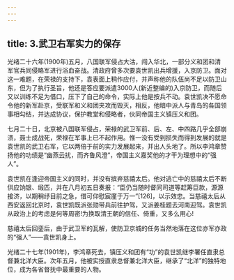 ```yaml
---
---
---
```

title: 3.武卫右军实力的保存
---




光绪二十六年(1900年)五月，八国联军侵占大沽，闯入华北，一部分义和团和清军官兵同侵略军进行浴血奋战。清政府曾多次要袁世凯出兵增援，入京防卫。面对这一难题，在荣禄的支持下，袁表面上稍作应付，并声称他的队伍尚不足以防卫山东，但为了执行圣旨，他还是答应要派遣3000人(新近整编的)入京防卫，而随后又以训练不足为借口，压下了自己的命令，实际上他是按兵不动。袁世凯决不愿命令他的新军赴京，受联军和义和团夹攻而毁灭，相反，他暗中派人与青岛的各国领事相勾结，并达成协议，保护教堂和侵略者，伙同帝国主义镇压义和团。

七月二十日，北京被八国联军侵占，荣禄的武卫军前、后、左、中四路几乎全部崩溃，聂士成战死，荣禄在军事上已不起作用。惟一没有受到损失而得到发展的就是袁世凯的武卫右军，它以两倍于前的实力发展起来，并出人头地了。所以李鸿章赞扬他的功绩是“幽燕云扰，而齐鲁风澄”，帝国主义嘉奖他的才干为理想中的“强人”。

袁世凯在逢迎帝国主义的同时，并没有摈弃慈禧太后。他对逃亡中的慈禧太后不断供应饷银、缎匹，并在八月初五日奏报：“臣仍当随时督同司道等赶筹巨款，源源接济，以期稍纾目前之急，借可仰慰宸廑于万一”[126]，以示效忠。当慈禧太后从西安返回北京时，袁世凯既派张勋带兵前往护驾，又派姜桂题去河南迎驾。袁世凯从政治上的考虑是何等周密!为换取清王朝的信任、倚重，又多么用心!

慈禧太后回銮后，由于武卫军的瓦解，使防卫京城的任务当然地落在这位亦军亦政的“强人”——袁世凯身上。

光绪二十七年(1901年)，李鸿章死去，镇压义和团有“功”的袁世凯继李署任直隶总督兼北洋大臣。次年五月，他被实授直隶总督兼北洋大臣，继承了“北洋”的独特地位，成为各省督抚中最重要的人物。